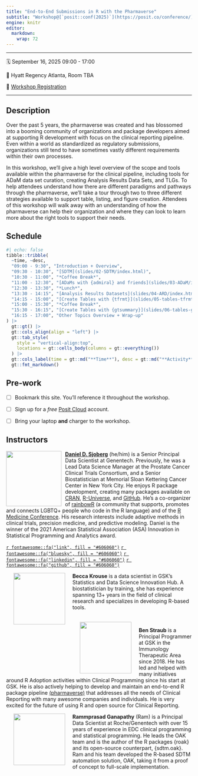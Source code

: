 ```yaml
---
title: "End-to-End Submissions in R with the Pharmaverse"
subtitle: "Workshop@[`posit::conf(2025)`](https://posit.co/conference/)"
engine: knitr
editor: 
  markdown: 
    wrap: 72
---
```


------------------------------------------------------------------------

🗓️ September 16, 2025  09:00 - 17:00 

🏨 Hyatt Regency Atlanta, Room TBA

📝 [Workshop Registration](http://pos.it/conf)

------------------------------------------------------------------------

## Description

<!-- TODO: UPDATE ABSTRACT -->

Over the past 5 years, the pharmaverse was created and has blossomed
into a booming community of organizations and package developers aimed
at supporting R development with focus on the clinical reporting
pipeline. Even within a world as standardized as regulatory submissions,
organizations still tend to have sometimes vastly different requirements
within their own processes.

In this workshop, we’ll give a high level overview of the scope and
tools available within the pharmaverse for the clinical pipeline,
including tools for ADaM data set curation, creating Analysis Results
Data Sets, and TLGs. To help attendees understand how there are
different paradigms and pathways through the pharmaverse, we’ll take a
tour through two to three different strategies available to support
table, listing, and figure creation. Attendees of this workshop will
walk away with an understanding of how the pharmaverse can help their
organization and where they can look to learn more about the right tools
to support their needs.

## Schedule

```r
#| echo: false
tibble::tribble(
  ~time, ~desc,
  "09:00 - 9:30", "Introduction + Overview",
  "09:30 - 10:30", "[SDTM](slides/02-SDTM/index.html)", 
  "10:30 - 11:00", "*Coffee Break*",
  "11:00 - 12:30", "[ADaMs with {admiral} and friends](slides/03-ADaM/index.html)",
  "12:30 - 13:30", "*Lunch*",
  "13:30 - 14:15", "[Analysis Results Datasets](slides/04-ARD/index.html)",
  "14:15 - 15:00", "[Create Tables with {tfrmt}](slides/05-tables-tfrmt/index.html)",
  "15:00 - 15:30", "*Coffee Break*",
  "15:30 - 16:15", "[Create Tables with {gtsummary}](slides/06-tables-gtsummary/index.html)",
  "16:15 - 17:00", "Other Topics Overview + Wrap-up"
) |> 
  gt::gt() |> 
  gt::cols_align(align = "left") |> 
  gt::tab_style(
    style = "vertical-align:top",
    locations = gt::cells_body(columns = gt::everything())
  ) |> 
  gt::cols_label(time = gt::md("**Time**"), desc = gt::md("**Activity**")) |> 
  gt::fmt_markdown()
```

## Pre-work

- [ ] Bookmark this site. You'll reference it throughout the workshop.  <!-- [pos.it/pharmaverse_24](https://posit-conf-2024.github.io/pharmaverse/) -->

- [ ] Sign up for a *free* [Posit Cloud](https://posit.cloud/) account.

- [ ] Bring your laptop **and** charger to the workshop.


## Instructors

![](images/dan-circle.png){style="float:left;padding: 0 10px 0 0;" fig-alt="Headshot of Daniel Sjoberg" width="150"}

[**Daniel D. Sjoberg**](https://www.danieldsjoberg.com/) (he/him) is a
Senior Principal Data Scientist at Genentech. Previously, he was a Lead
Data Science Manager at the Prostate Cancer Clinical Trials Consortium,
and a Senior Biostatistician at Memorial Sloan Kettering Cancer Center
in New York City. He enjoys R package development, creating many
packages available on [CRAN](https://cran.r-project.org/web/packages/),
[R-Universe](https://ddsjoberg.r-universe.dev/ui#packages), and
[GitHub](https://github.com/ddsjoberg). He's a co-organizer of 
[rainbowR](https://rainbowr.netlify.app/) (a community that supports, promotes 
and connects LGBTQ+ people who code in the R language) and of the [R Medicine Conference](https://rconsortium.github.io/RMedicine_website/). 
His research interests include
adaptive methods in clinical trials, precision medicine, and predictive
modeling. Daniel is the winner of the 2021 American Statistical
Association (ASA) Innovation in Statistical Programming and Analytics
award.

[`r fontawesome::fa("link", fill = "#606060")`](https://www.danieldsjoberg.com/)
[`r fontawesome::fa("bluesky", fill = "#606060")`](https://bsky.app/profile/ddsjoberg.bsky.social)
[`r fontawesome::fa("linkedin", fill = "#606060")`](https://www.linkedin.com/in/ddsjoberg/)
[`r fontawesome::fa("github", fill = "#606060")`](https://github.com/ddsjoberg/)

![](images/becca.png){style="float:left;padding: 0 20px 0 20px;" fig-alt="Headshot of Becca Krouse" width="140"}

**Becca Krouse** is a data scientist in GSK's Statistics and Data
Science Innovation Hub. A biostatistician by training, she has
experience spanning 13+ years in the field of clinical research and
specializes in developing R-based tools.

<br>
![](images/ben-circle.jpg){style="float:left;padding: 0 20px 0 20px;" fig-alt="Headshot of Becca Krouse" width="140"}

**Ben Straub** is a Principal Programmer at GSK in the Immunology Therapeutic Area since 2018.
He has led and helped with many initiatives around R Adoption activities within Clinical Programming  since his start at GSK.  He is also actively helping to develop and maintain an end-to-end R package pipeline [(pharmaverse)](https://pharmaverse.org/) that addresses all the needs of Clinical Reporting with many awesome companies and individuals.  He is very excited for the future of using R and open source for Clinical Reporting.  

![](images/ram-circle.png){style="float:left;padding: 0 20px 0 20px;"
fig-alt="Headshot of Rammprasad Ganapathy" width="140"}

**Rammprasad Ganapathy** (Ram) is a Principal Data Scientist at Roche/Genentech with over 15 years of experience in EDC clinical programming and statistical programming. He leads the OAK team and is the author of the R packages {roak} and its open-source counterpart, {sdtm.oak}. Ram and his team developed the R-based SDTM automation solution, OAK, taking it from a proof of concept to full-scale implementation.